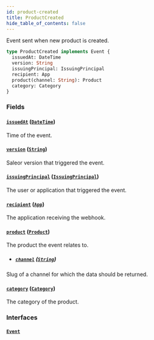 ```yaml
---
id: product-created
title: ProductCreated
hide_table_of_contents: false
---
```


Event sent when new product is created.

```graphql
type ProductCreated implements Event {
  issuedAt: DateTime
  version: String
  issuingPrincipal: IssuingPrincipal
  recipient: App
  product(channel: String): Product
  category: Category
}
```

### Fields

#### [`issuedAt`](#) ([`DateTime`](../../../developer/api-reference/scalars/date-time))

Time of the event.

#### [`version`](#) ([`String`](../../../developer/api-reference/scalars/string))

Saleor version that triggered the event.

#### [`issuingPrincipal`](#) ([`IssuingPrincipal`](../../../developer/api-reference/unions/issuing-principal))

The user or application that triggered the event.

#### [`recipient`](#) ([`App`](../../../developer/api-reference/objects/app))

The application receiving the webhook.

#### [`product`](#) ([`Product`](../../../developer/api-reference/objects/product))

The product the event relates to.

- ##### [`channel`](#) ([`String`](../../../developer/api-reference/scalars/string))

Slug of a channel for which the data should be returned.

#### [`category`](#) ([`Category`](../../../developer/api-reference/objects/category))

The category of the product.

### Interfaces

#### [`Event`](../../../developer/api-reference/interfaces/event)
